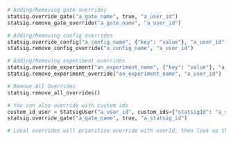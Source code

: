 ```py
# Adding/Removing gate overrides
statsig.override_gate("a_gate_name", true, "a_user_id")
statsig.remove_gate_override("a_gate_name", "a_user_id")

# Adding/Removing config overrides
statsig.override_config("a_config_name", {"key": "value"}, "a_user_id")
statsig.remove_config_override("a_config_name", "a_user_id")

# Adding/Removing experiment overrides
statsig.override_experiment("an_experiment_name", {"key": "value"}, "a_user_id")
statsig.remove_experiment_override("an_experiment_name", "a_user_id")

# Remove All Overrides
statsig.remove_all_overrides()

# You can also override with custom ids
custom_id_user = StatsigUser("a_user_id", custom_ids={"statsigId": "a_statsig_id"})
statsig.override_gate("a_gate_name", true, "a_statsig_id")

# Local overrides will prioritize override with userId, then look up the custom id to override. To prevent clashing overrides, it is recommended to not use the same value for userId and customIds for different users. 
```
